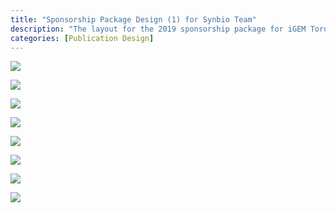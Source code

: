 ```yaml
---
title: "Sponsorship Package Design (1) for Synbio Team"
description: "The layout for the 2019 sponsorship package for iGEM Toronto was designed to introduce our team and partnerhsip opportunities to potential departmental and company sponsors. The document was created using Adobe InDesign.  " 
categories: [Publication Design]
---
```


![](images/iGEM%20Sponsorship%20Package%20for%20LMP%20copy%202.jpg)

![](images/iGEM%20Sponsorship%20Package%20for%20LMP%20copy.jpg)

![](images/iGEM%20Sponsorship%20Package%20for%20LMP%20copy3.jpg)

![](images/iGEM%20Sponsorship%20Package%20for%20LMP%20copy4.jpg)

![](images/iGEM%20Sponsorship%20Package%20for%20LMP%20copy5.jpg)

![](images/iGEM%20Sponsorship%20Package%20for%20LMP%20copy6.jpg)

![](images/iGEM%20Sponsorship%20Package%20for%20LMP%20copy7.jpg)

![](images/iGEM%20Sponsorship%20Package%20for%20LMP%20copy8.jpg)
